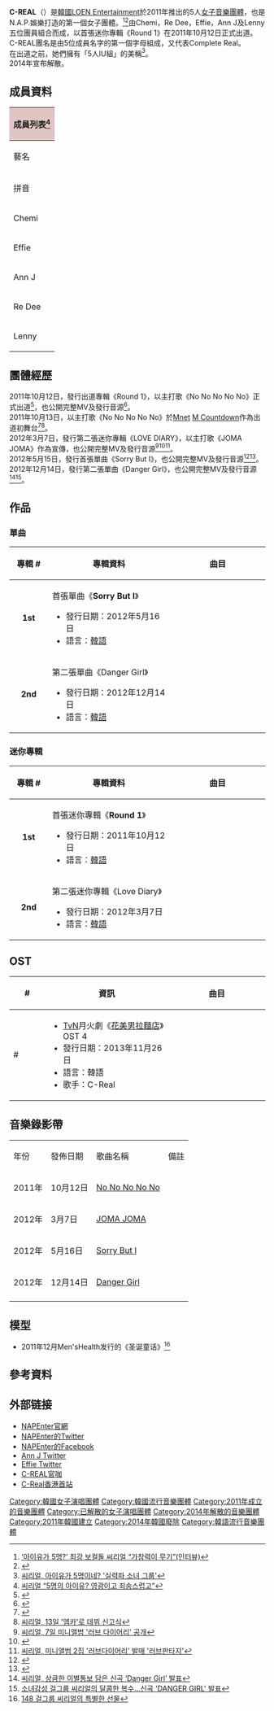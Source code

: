 {{藝人
| 姓名 = C-REAL
| 類型 = 組合
| 圖片 =
| 圖片簡介 = 
| 圖片尺寸 =
| 外文名 = 씨리얼
| 外文 = ko
| 英文名 = C-REAL
| 國籍 = {{KOR}}
| 音樂類型 = [[韓國流行音樂|K-pop]]
| 職業 = [[歌手|歌手]]
| 活躍年代 = 2011年至2014年
| 出道日期 = {{start date and age|2011|10|12}}
| 出道作品 = No No No No No
| 代表作品 = No No No No No（2011年）<br />JOMA JOMA（2012年）
| 唱片公司 = [[LOEN_Entertainment|LOEN Entertainment]]
| 經紀公司 = N.A.P. Entertainment
| 相關團體 = 
| 網站 =
}}

'''C-REAL'''（{{lang-ko|'''씨리얼'''}}）是[[韓國|韓國]][[LOEN_Entertainment|LOEN Entertainment]]於2011年推出的5人[[女子音樂團體|女子音樂團體]]，也是N.A.P.娛樂打造的第一個女子團體。<ref>[http://news.naver.com/main/read.nhn?mode=LSD&mid=sec&sid1=106&oid=081&aid=0002240931 ‘아이유가 5명?’ 최강 보컬돌 씨리얼 “가창력이 무기”(인터뷰)]</ref><ref>{{Cite web |url=http://www.asiatoday.co.kr/news/view.asp?seq=578862 |title=씨리얼(C-REAL), ″′육성돌′의 성장모습 기대하세요!″(인터뷰) |accessdate=2012-03-07 |archive-date=2019-09-24 |archive-url=https://web.archive.org/web/20190924181144/http://www.asiatoday.co.kr/view.php?key=578862 |dead-url=no }}</ref>由Chemi，Re Dee，Effie，Ann J及Lenny五位團員組合而成，以首張迷你專輯《Round 1》在2011年10月12日正式出道。<br>
C-REAL團名是由5位成員名字的第一個字母組成，又代表Complete Real。<br>
在出道之前，她們擁有「5人IU組」的美稱<ref>[http://joynews.inews24.com/php/news_view.php?g_menu=700300&g_serial=608203&rrf=nv 씨리얼, 아이유가 5명이네? '실력파 소녀 그룹']</ref>。<br>
2014年宣布解散。

== 成員資料 ==
{| class="wikitable"
! colspan="9" style="background: #E1C4C4;"|成員列表<ref name="sn">[http://news.naver.com/main/read.nhn?mode=LSD&mid=sec&sid1=106&oid=382&aid=0000015071 씨리얼 “5명의 아이유? 영광이고 죄송스럽고”]</ref>
|-
! colspan="2"|藝名
! colspan="3"|本名
! rowspan="2"|生日日期
! rowspan="2"|隊內職務
|- 
! 拼音
! 韓文
! 漢字
! 韓文
! 羅馬拼音
|- 
| Chemi
| 케미
| 金容媛
| 김용원
| Kim Young Won 
| {{birth date and age|1993|6|25}}
| 隊長、主唱
|-
| Effie
| 에피
| 李知勳
| 이지훈 
| Lee Ji Hoon
| {{birth date and age|1994|4|13}}
| 主唱、高音担当
|-
| Ann J
| 앤제
| 趙女輪
| 조여윤
| Jo Yeo Woon 
| {{birth date and age|1995|9|26}}
| 主唱
|- 
| Re Dee 
| 레디
|李多熙
|이다희
| Lee Da Hee 
| {{birth date and age|1994|7|15}}
| Rapper
|-
| Lenny
| 레니
| 李侑珍
| 이유진
| Lee Yoo Jin 
| {{birth date and age|1996|11|28}}
| 主唱
|}

== 團體經歷 ==
2011年10月12日，發行出道專輯《Round 1》，以主打歌《No No No No No》正式出道<ref>{{Cite web |url=http://osen.mt.co.kr/article/G1109303071 |title='5인 아이유' 걸그룹 씨리얼 공개..타이틀곡 '노노노노노' |accessdate=2020-02-06 |archive-date=2020-02-06 |archive-url=https://web.archive.org/web/20200206201352/http://osen.mt.co.kr/article/G1109303071 |dead-url=no }}</ref>，也公開完整MV及發行音源<ref>{{Cite web |url=https://www.edaily.co.kr/news/read?newsId=01334966596412264&mediaCodeNo=258 |title=씨리얼 "실력으로 `5인조 아이유` 딱지 떼겠다"(인터뷰) |access-date=2020-02-06 |archive-date=2021-10-18 |archive-url=https://web.archive.org/web/20211018051519/https://www.edaily.co.kr/news/read?newsId=01334966596412264&mediaCodeNo=258 }}</ref>。<br>
2011年10月13日，以主打歌《No No No No No》於[[Mnet|Mnet]] [[M_Countdown|M Countdown]]作為出道初舞台<ref>{{Cite web |url=http://sports.chosun.com/news/ntype.htm?id=201110140100101360008622&servicedate=20111013 |title=신인 걸그룹 씨리얼, 오늘(13일) '엠카운트다운'으로 데뷔 |access-date=2020-02-06 |archive-date=2021-10-18 |archive-url=https://web.archive.org/web/20211018051520/https://sports.chosun.com/news/ntype.htm?id=201110140100101360008622&servicedate=20111013 }}</ref><ref>[http://sportsworldi.segye.com/Articles/EntCulture/Article.asp?aid=20111013001216&subctg1=10&subctg2=00 씨리얼, 13일 '엠카'로 데뷔 신고식]{{Dead link|date=2020年4月 |bot=InternetArchiveBot |fix-attempted=yes }}</ref>。<br>
2012年3月7日，發行第二張迷你專輯《LOVE DIARY》，以主打歌《JOMA JOMA》作為宣傳，也公開完整MV及發行音源<ref>[http://xportsnews.hankyung.com/?ac=article_view&entry_id=219474 씨리얼, 7일 미니앨범 '러브 다이어리' 공개]{{Dead link|date=2020年4月 |bot=InternetArchiveBot |fix-attempted=yes }}</ref><ref>{{Cite web |url=http://www.mydaily.co.kr/news/read.html?newsid=201203041917321136&ext=na |title=씨리얼, “컴백 콘셉트는 소녀들의 비밀일기”(인터뷰) |access-date=2020-02-06 |archive-date=2021-10-18 |archive-url=https://web.archive.org/web/20211018051544/http://www.mydaily.co.kr/news/read.html?newsid=201203041917321136&ext=na }}</ref><ref>[http://star.fnnews.com/news/index.html?no=70935 씨리얼, 미니앨범 2집 '러브다이어리' 발매 '러브판타지']{{Dead link|date=2020年4月 |bot=InternetArchiveBot |fix-attempted=yes }}</ref>。<br>
2012年5月15日，發行首張單曲《Sorry But I》，也公開完整MV及發行音源<ref>{{Cite web |url=http://sports.chosun.com/news/ntype.htm?id=201205170100132160009829&servicedate=20120516 |title=걸그룹 씨리얼, 첫 감성 발라드 'Sorry But I' 발표 |access-date=2020-02-06 |archive-date=2021-10-18 |archive-url=https://web.archive.org/web/20211018053230/https://sports.chosun.com/news/ntype.htm?id=201205170100132160009829&servicedate=20120516 }}</ref><ref>{{Cite web |url=https://www.tvreport.co.kr/226808 |title=씨리얼, 데뷔 이후 첫 발라드 'Sorry But I' 16일 공개 |accessdate=2020-02-06 |archive-date=2020-02-06 |archive-url=https://web.archive.org/web/20200206201036/https://www.tvreport.co.kr/226808 |dead-url=no }}</ref>。<br>
2012年12月14日，發行第二張單曲《Danger Girl》，也公開完整MV及發行音源<ref>[http://www.fnnews.com/newsview/starnews.jsp?newsid=20121214151530 씨리얼, 상큼한 이별통보 담은 신곡 ‘Danger Girl’ 발표]</ref><ref>[http://www.sportsworldi.com/Articles/EntCulture/Article.asp?aid=20121214021697&subctg1=10&subctg2=00&OutUrl=naver 소녀감성 걸그룹 씨리얼의 달콤한 복수…신곡 'DANGER GIRL' 발표]{{Dead link|date=2020年4月 |bot=InternetArchiveBot |fix-attempted=yes }}</ref>。<br>

== 作品 ==
=== 單曲 ===
{| class="wikitable"
!width="75px"| 專輯 #
!width="300px"| 專輯資料
!width="250px"| 曲目

|- bgcolor="#F0F8FF"
|align="center"| '''1st'''
| 首張單曲《'''Sorry But I'''》 
* 發行日期：2012年5月16日
* 語言：[[韓語|韓語]]
|style="font-size: 85%;"|
{{hidden|曲目|
# Sorry But I }}

|- bgcolor="#FFFFFF"
|align="center"| '''2nd'''
| 第二張單曲《Danger Girl》 
* 發行日期：2012年12月14日
* 語言：[[韓語|韓語]]
|style="font-size: 85%;"|
{{hidden|曲目|
# Danger Girl }}

|}

=== 迷你專輯 ===
{| class="wikitable"
!width="75px"| 專輯 #
!width="300px"| 專輯資料
!width="250px"| 曲目

|- bgcolor="#F0F8FF"
|align="center"| '''1st'''
| 首張迷你專輯《'''Round 1'''》 
* 發行日期：2011年10月12日
* 語言：[[韓語|韓語]]
|style="font-size: 85%;"|
{{hidden|曲目|
# C Real Intro
# '''No No No No No'''
# No Thank U
# 그러지 좀 마
# 뭐야 뭐야
# 내 남자친구에겐 }}

|- bgcolor="#FFFFFF"
|align="center"| '''2nd'''
| 第二張迷你專輯《Love Diary》 
* 發行日期：2012年3月7日
* 語言：[[韓語|韓語]]
|style="font-size: 85%;"|
{{hidden|曲目|
# Love Diary
# '''Joma Joma'''
# 좋아해? 사랑해?
# 맘에 든다고
# 나쁜 애처럼
# Joma Joma (Tap Cut Ver.) (Inst.) }}

|}

== OST ==
{| class="wikitable" style="text-align:center"
!width="75px"| #
!width="300px"| 資訊
!width="250px"| 曲目
|- bgcolor="#F0F8FF"
|#
|align="left"|  
* [[TvN|TvN]]月火劇《[[花美男拉麵店|花美男拉麵店]]》OST 4
* 發行日期：2013年11月26日
* 語言：韓語
* 歌手：C-Real
|align="left" style="font-size: 85%;"|
{{hidden|曲目|
#말론}}
|}

== 音樂錄影帶 ==
{| class="wikitable" width=60%
|-style="background: #E1C4C4; font-weight:bold; text-align:center;"
|年份||發佈日期|| 歌曲名稱 || 備註 
|-
|2011年
|  10月12日|| [https://www.youtube.com/watch?v=UVeTI4v24M0 No No No No No]{{Wayback|url=https://www.youtube.com/watch?v=UVeTI4v24M0 |date=20191128145850 }}||
|-
|2012年
| 3月7日  ||[https://www.youtube.com/watch?v=57OFgLhgmpU JOMA JOMA]{{Wayback|url=https://www.youtube.com/watch?v=57OFgLhgmpU |date=20190114193417 }}||
|-
|2012年
| 5月16日  ||[https://www.youtube.com/watch?v=2VKkIjhDNGk Sorry But I]{{Wayback|url=https://www.youtube.com/watch?v=2VKkIjhDNGk |date=20200914143307 }}||
|-
|2012年
| 12月14日  ||[https://www.youtube.com/watch?v=qjT58WX8c7cU Danger Girl]||
|-
|}

== 模型 ==
* 2011年12月Men'sHealth发行的《圣诞童话》<ref>[http://e-menshealth.design.co.kr/talk_news/notice.html?&b_no=4628&at_b=view 148 걸그룹 씨리얼의 특별한 선물]</ref>

== 參考資料 ==
{{Reflist}}

== 外部链接 ==
* [http://napenter.com/ NAPEnter官網]{{dead link|date=2017年11月 |bot=InternetArchiveBot |fix-attempted=yes }}
* [http://twitter.com/NAPEnter NAPEnter的Twitter]{{Wayback|url=http://twitter.com/NAPEnter |date=20130821001916 }}
* [https://www.facebook.com/NAPEntertainment NAPEnter的Facebook]{{Wayback|url=https://www.facebook.com/NAPEntertainment |date=20160131235334 }}
* [https://twitter.com/YeoyoonJ95 Ann J Twitter]{{Wayback|url=https://twitter.com/YeoyoonJ95 |date=20140909185528 }}
* [https://twitter.com/wlgns0413 Effie Twitter]{{Wayback|url=https://twitter.com/wlgns0413 |date=20140909191211 }}
* [http://cafe.naver.com/crealing C-REAL官咖]{{Wayback|url=http://cafe.naver.com/crealing |date=20140820035150 }}
* [https://web.archive.org/web/20140820041112/http://crealhk.com/forum/ C-Real香港首站]

[[Category:韓國女子演唱團體|Category:韓國女子演唱團體]]
[[Category:韓國流行音樂團體|Category:韓國流行音樂團體]]
[[Category:2011年成立的音樂團體|Category:2011年成立的音樂團體]]
[[Category:已解散的女子演唱團體|Category:已解散的女子演唱團體]]
[[Category:2014年解散的音樂團體|Category:2014年解散的音樂團體]]
[[Category:2011年韓國建立|Category:2011年韓國建立]]
[[Category:2014年韓國廢除|Category:2014年韓國廢除]]
[[Category:韓語流行音樂團體|Category:韓語流行音樂團體]]